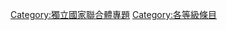{{catmore1|[[WikiProject:獨立國家聯合體|WikiProject:獨立國家聯合體]]}}
{{Articles by Quality|topic=独联体|project=獨立國家聯合體|format=toc}}
{{empty category}}
[[Category:獨立國家聯合體專題|Category:獨立國家聯合體專題]]
[[Category:各等級條目|Category:各等級條目]]